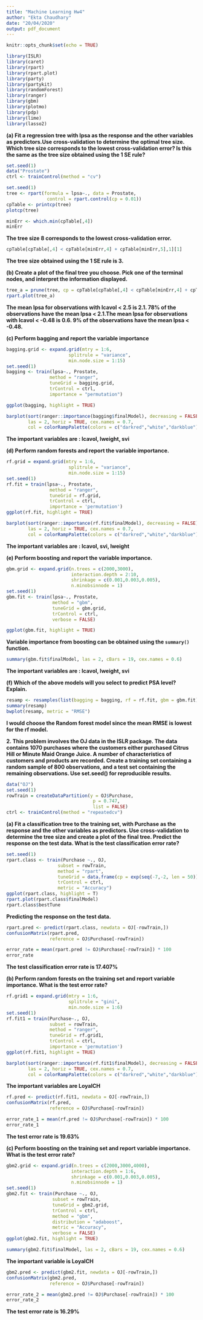 ```yaml
---
title: "Machine Learning Hw4"
author: "Ekta Chaudhary"
date: "20/04/2020"
output: pdf_document
---
```


```r
knitr::opts_chunk$set(echo = TRUE)
```

```r
library(ISLR)
library(caret)
library(rpart)
library(rpart.plot)
library(party)
library(partykit)
library(randomForest)
library(ranger)
library(gbm)
library(plotmo)
library(pdp)
library(lime)
library(lasso2)
```

**(a) Fit a regression tree with lpsa as the response and the other variables as predictors.Use cross-validation to determine the optimal tree size. Which tree size corresponds to the lowest cross-validation error? Is this the same as the tree size obtained using the 1 SE rule?**

```r
set.seed(1)
data("Prostate")
ctrl <- trainControl(method = "cv")
```

```r
set.seed(1)
tree <- rpart(formula = lpsa~., data = Prostate,
               control = rpart.control(cp = 0.01))
cpTable <- printcp(tree)
plotcp(tree)
```
```r
minErr <- which.min(cpTable[,4])
minErr
```
**The tree size 8 corresponds to the lowest cross-validation error.**

```r
cpTable[cpTable[,4] < cpTable[minErr,4] + cpTable[minErr,5],1][1]  
```
**The tree size obtained using the 1 SE rule is 3.**

**(b) Create a plot of the final tree you choose. Pick one of the terminal nodes, and interpret the information displayed.**

```r
tree_a = prune(tree, cp = cpTable[cpTable[,4] < cpTable[minErr,4] + cpTable[minErr,5], 1][1])
rpart.plot(tree_a)
```
**The mean lpsa for observations with lcavol < 2.5 is 2.1. 78% of the observations have the mean lpsa < 2.1.The mean lpsa for observations with lcavol < -0.48 is 0.6. 9% of the observations have the mean lpsa < -0.48.**

**(c) Perform bagging and report the variable importance**

```r
bagging.grid <- expand.grid(mtry = 1:6,
                       splitrule = "variance",
                       min.node.size = 1:15)
set.seed(1)
bagging <- train(lpsa~., Prostate, 
                method = "ranger",
                tuneGrid = bagging.grid,
                trControl = ctrl,
                importance = "permutation")

ggplot(bagging, highlight = TRUE)
```

```r
barplot(sort(ranger::importance(bagging$finalModel), decreasing = FALSE), 
        las = 2, horiz = TRUE, cex.names = 0.7,
        col = colorRampPalette(colors = c("darkred","white","darkblue"))(19))
```
**The important variables are : lcavol, lweight, svi**

**(d) Perform random forests and report the variable importance.**

```r
rf.grid = expand.grid(mtry = 1:6, 
                       splitrule = "variance",
                       min.node.size = 1:15) 
set.seed(1)
rf.fit = train(lpsa~., Prostate, 
                method = "ranger",
                tuneGrid = rf.grid,
                trControl = ctrl,
                importance = 'permutation')
ggplot(rf.fit, highlight = TRUE)
```


```r
barplot(sort(ranger::importance(rf.fit$finalModel), decreasing = FALSE), 
        las = 2, horiz = TRUE, cex.names = 0.7,
        col = colorRampPalette(colors = c("darkred","white","darkblue"))(19))
```

**The important variables are : lcavol, svi, lweight**

**(e) Perform boosting and report the variable importance.**

```r
gbm.grid <- expand.grid(n.trees = c(2000,3000),
                        interaction.depth = 2:10,
                        shrinkage = c(0.001,0.003,0.005),
                        n.minobsinnode = 1)
set.seed(1)
gbm.fit <- train(lpsa~., Prostate, 
                 method = "gbm",
                 tuneGrid = gbm.grid,
                 trControl = ctrl,
                 verbose = FALSE)

ggplot(gbm.fit, highlight = TRUE)
```

**Variable importance from boosting can be obtained using the `summary()` function.**

```r
summary(gbm.fit$finalModel, las = 2, cBars = 19, cex.names = 0.6)
```

**The important variables are : lcavol, lweight, svi**

**(f) Which of the above models will you select to predict PSA level? Explain.**

```r
resamp <- resamples(list(bagging = bagging, rf = rf.fit, gbm = gbm.fit))
summary(resamp)
bwplot(resamp, metric = "RMSE")
```

**I would choose the Random forest model since the mean RMSE is lowest for the rf model.**

**2. This problem involves the OJ data in the ISLR package. The data contains 1070 purchases where the customers either purchased Citrus Hill or Minute Maid Orange Juice. A number of characteristics of customers and products are recorded. Create a training set containing a random sample of 800 observations, and a test set containing the remaining observations. Use set.seed() for reproducible results.**

```r
data("OJ")
set.seed(1)
rowTrain = createDataPartition(y = OJ$Purchase,
                                p = 0.747,
                                list = FALSE)
ctrl <- trainControl(method = "repeatedcv")
```

**(a) Fit a classification tree to the training set, with Purchase as the response and the other variables as predictors. Use cross-validation to determine the tree size and create a plot of the final tree. Predict the response on the test data. What is the test classification error rate?**

```r
set.seed(1)
rpart.class <- train(Purchase ~., OJ, 
                   subset = rowTrain,
                   method = "rpart",
                   tuneGrid = data.frame(cp = exp(seq(-7,-2, len = 50))),
                   trControl = ctrl,
                   metric = "Accuracy")
ggplot(rpart.class, highlight = T)
rpart.plot(rpart.class$finalModel)
rpart.class$bestTune
```

**Predicting the response on the test data.**

```r
rpart.pred <- predict(rpart.class, newdata = OJ[-rowTrain,])
confusionMatrix(rpart.pred,
                reference = OJ$Purchase[-rowTrain])
```

```r
error_rate = mean(rpart.pred != OJ$Purchase[-rowTrain]) * 100
error_rate
```

**The test classification error rate is 17.407%**

**(b) Perform random forests on the training set and report variable importance. What is the test error rate?**

```r
rf.grid1 = expand.grid(mtry = 1:6, 
                       splitrule = "gini",
                       min.node.size = 1:6) 
set.seed(1)
rf.fit1 = train(Purchase~., OJ, 
                subset = rowTrain,
                method = "ranger",
                tuneGrid = rf.grid1,
                trControl = ctrl,
                importance = 'permutation')
ggplot(rf.fit1, highlight = TRUE)
```


```r
barplot(sort(ranger::importance(rf.fit1$finalModel), decreasing = FALSE), 
        las = 2, horiz = TRUE, cex.names = 0.7,
        col = colorRampPalette(colors = c("darkred","white","darkblue"))(19))
```

**The important variables are LoyalCH**

```r
rf.pred <- predict(rf.fit1, newdata = OJ[-rowTrain,])
confusionMatrix(rf.pred,
                reference = OJ$Purchase[-rowTrain])
```

```r
error_rate_1 = mean(rf.pred != OJ$Purchase[-rowTrain]) * 100
error_rate_1
```
**The test error rate is 19.63%**

**(c) Perform boosting on the training set and report variable importance. What is the test error rate?**

```r
gbm2.grid <- expand.grid(n.trees = c(2000,3000,4000),
                        interaction.depth = 1:6,
                        shrinkage = c(0.001,0.003,0.005),
                        n.minobsinnode = 1)
set.seed(1)
gbm2.fit <- train(Purchase ~., OJ, 
                 subset = rowTrain, 
                 tuneGrid = gbm2.grid,
                 trControl = ctrl,
                 method = "gbm",
                 distribution = "adaboost",
                 metric = "Accuracy",
                 verbose = FALSE)
ggplot(gbm2.fit, highlight = TRUE)
```

```r
summary(gbm2.fit$finalModel, las = 2, cBars = 19, cex.names = 0.6)
```

**The important variable is LoyalCH**

```r
gbm2.pred <- predict(gbm2.fit, newdata = OJ[-rowTrain,])
confusionMatrix(gbm2.pred,
                reference = OJ$Purchase[-rowTrain])
```

```r
error_rate_2 = mean(gbm2.pred != OJ$Purchase[-rowTrain]) * 100
error_rate_2
```
**The test error rate is 16.29%**